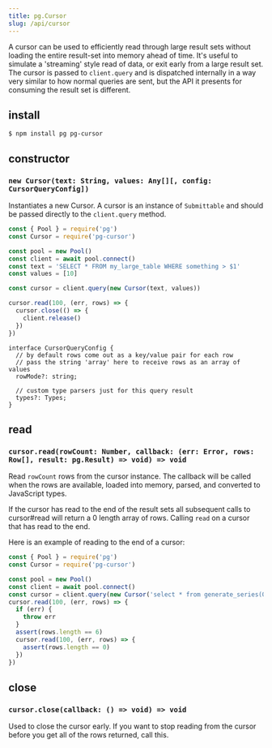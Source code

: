 ```yaml
---
title: pg.Cursor
slug: /api/cursor
---
```


A cursor can be used to efficiently read through large result sets without loading the entire result-set into memory ahead of time. It's useful to simulate a 'streaming' style read of data, or exit early from a large result set. The cursor is passed to `client.query` and is dispatched internally in a way very similar to how normal queries are sent, but the API it presents for consuming the result set is different.

## install

```
$ npm install pg pg-cursor
```

## constructor

### `new Cursor(text: String, values: Any[][, config: CursorQueryConfig])`

Instantiates a new Cursor. A cursor is an instance of `Submittable` and should be passed directly to the `client.query` method.

```js
const { Pool } = require('pg')
const Cursor = require('pg-cursor')

const pool = new Pool()
const client = await pool.connect()
const text = 'SELECT * FROM my_large_table WHERE something > $1'
const values = [10]

const cursor = client.query(new Cursor(text, values))

cursor.read(100, (err, rows) => {
  cursor.close(() => {
    client.release()
  })
})
```

```
interface CursorQueryConfig {
  // by default rows come out as a key/value pair for each row
  // pass the string 'array' here to receive rows as an array of values
  rowMode?: string;

  // custom type parsers just for this query result
  types?: Types;
}
```

## read

### `cursor.read(rowCount: Number, callback: (err: Error, rows: Row[], result: pg.Result) => void) => void`

Read `rowCount` rows from the cursor instance. The callback will be called when the rows are available, loaded into memory, parsed, and converted to JavaScript types.

If the cursor has read to the end of the result sets all subsequent calls to cursor#read will return a 0 length array of rows. Calling `read` on a cursor that has read to the end.

Here is an example of reading to the end of a cursor:

```js
const { Pool } = require('pg')
const Cursor = require('pg-cursor')

const pool = new Pool()
const client = await pool.connect()
const cursor = client.query(new Cursor('select * from generate_series(0, 5)'))
cursor.read(100, (err, rows) => {
  if (err) {
    throw err
  }
  assert(rows.length == 6)
  cursor.read(100, (err, rows) => {
    assert(rows.length == 0)
  })
})
```

## close

### `cursor.close(callback: () => void) => void`

Used to close the cursor early. If you want to stop reading from the cursor before you get all of the rows returned, call this.
